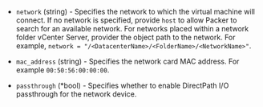 <!-- Code generated from the comments of the NIC struct in builder/vsphere/iso/step_create.go; DO NOT EDIT MANUALLY -->

- `network` (string) - Specifies the network to which the virtual machine will connect. If no network is specified,
  provide `host` to allow Packer to search for an available network. For networks placed
  within a network folder vCenter Server, provider the object path to the network.
  For example, `network = "/<DatacenterName>/<FolderName>/<NetworkName>"`.

- `mac_address` (string) - Specifies the network card MAC address. For example `00:50:56:00:00:00`.

- `passthrough` (\*bool) - Specifies whether to enable DirectPath I/O passthrough for the network device.

<!-- End of code generated from the comments of the NIC struct in builder/vsphere/iso/step_create.go; -->
